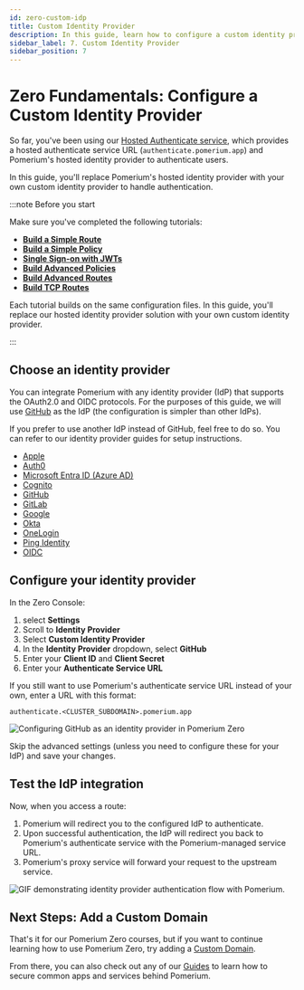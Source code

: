```yaml
---
id: zero-custom-idp
title: Custom Identity Provider
description: In this guide, learn how to configure a custom identity provider in the Zero Console.
sidebar_label: 7. Custom Identity Provider
sidebar_position: 7
---
```


# Zero Fundamentals: Configure a Custom Identity Provider

So far, you've been using our [Hosted Authenticate service](/docs/capabilities/authentication), which provides a hosted authenticate service URL (`authenticate.pomerium.app`) and Pomerium's hosted identity provider to authenticate users.

In this guide, you'll replace Pomerium's hosted identity provider with your own custom identity provider to handle authentication.

:::note Before you start

Make sure you've completed the following tutorials:

- [**Build a Simple Route**](/docs/get-started/fundamentals/zero/zero-build-routes)
- [**Build a Simple Policy**](/docs/get-started/fundamentals/zero/zero-build-policies)
- [**Single Sign-on with JWTs**](/docs/get-started/fundamentals/zero/zero-single-sign-on)
- [**Build Advanced Policies**](/docs/get-started/fundamentals/zero/zero-advanced-policies)
- [**Build Advanced Routes**](/docs/get-started/fundamentals/zero/zero-advanced-routes)
- [**Build TCP Routes**](/docs/get-started/fundamentals/zero/zero-tcp-routes)

Each tutorial builds on the same configuration files. In this guide, you'll replace our hosted identity provider solution with your own custom identity provider.

:::

## Choose an identity provider

You can integrate Pomerium with any identity provider (IdP) that supports the OAuth2.0 and OIDC protocols. For the purposes of this guide, we will use [GitHub](/docs/integrations/user-identity/github) as the IdP (the configuration is simpler than other IdPs).

If you prefer to use another IdP instead of GitHub, feel free to do so. You can refer to our identity provider guides for setup instructions.

- [Apple](/docs/integrations/apple)
- [Auth0](/docs/integrations/user-identity/auth0)
- [Microsoft Entra ID (Azure AD)](/docs/integrations/user-identity/azure)
- [Cognito](/docs/integrations/user-identity/cognito)
- [GitHub](/docs/integrations/user-identity/github)
- [GitLab](/docs/integrations/user-identity/gitlab)
- [Google](/docs/integrations/user-identity/google)
- [Okta](/docs/integrations/user-identity/okta)
- [OneLogin](/docs/integrations/user-identity/one-login)
- [Ping Identity](/docs/integrations/user-identity/ping)
- [OIDC](/docs/integrations/oidc)

## Configure your identity provider

In the Zero Console:

1. select **Settings**
1. Scroll to **Identity Provider**
1. Select **Custom Identity Provider**
1. In the **Identity Provider** dropdown, select **GitHub**
1. Enter your **Client ID** and **Client Secret**
1. Enter your **Authenticate Service URL**

If you still want to use Pomerium's authenticate service URL instead of your own, enter a URL with this format:

`authenticate.<CLUSTER_SUBDOMAIN>.pomerium.app`

![Configuring GitHub as an identity provider in Pomerium Zero](./img/zero-idp/zero-idp-settings.png)

Skip the advanced settings (unless you need to configure these for your IdP) and save your changes.

## Test the IdP integration

Now, when you access a route:

1. Pomerium will redirect you to the configured IdP to authenticate.
1. Upon successful authentication, the IdP will redirect you back to Pomerium's authenticate service with the Pomerium-managed service URL.
1. Pomerium's proxy service will forward your request to the upstream service.

![GIF demonstrating identity provider authentication flow with Pomerium.](./img/zero-idp/idp-flow.gif)

## Next Steps: Add a Custom Domain

That's it for our Pomerium Zero courses, but if you want to continue learning how to use Pomerium Zero, try adding a [Custom Domain](/docs/capabilities/custom-domains).

From there, you can also check out any of our [Guides](/docs/guides) to learn how to secure common apps and services behind Pomerium.
